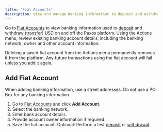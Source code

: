 ```yaml
---
title: 'Fiat Accounts'
description: View and manage banking information to deposit and withdrawal USD.
---
```


[fiat]: https://dashboard.paxos.com/dashboard/fiat-accounts
[deposit]: dashboard/deposit.mdx
[withdraw]: dashboard/transfer.mdx

Go to [Fiat Accounts][fiat] to view banking information used to [deposit] and [withdraw (transfer)][withdraw] USD on and off the Paxos platform.
Using the Actions menu, review existing banking account details, including the banking network, owner and other account information.

Deleting a saved fiat account from the Actions menu permanently removes it from the platform.
Any future transactions using the fiat account will fail unless you add it again.

## Add Fiat Account

When adding banking information, use a street addresses.
Do not use a PO Box for any banking information.

1. Go to [Fiat Accounts][fiat] and click **Add Account**.
1. Select the banking network.
1. Enter bank account details.
1. Provide account owner information if required.
1. Save the fiat account. Optional: Perform a test [deposit] or [withdrawal][withdraw].
